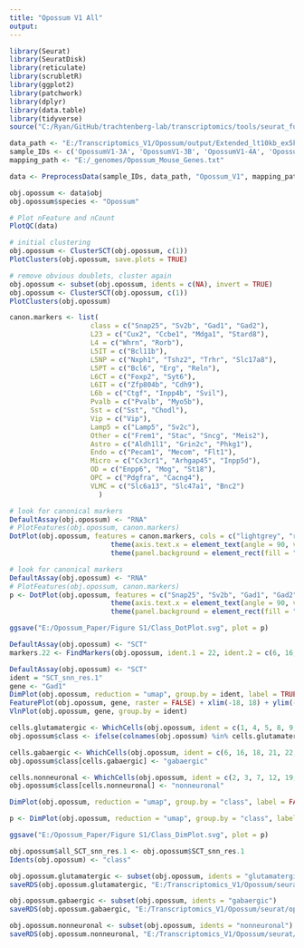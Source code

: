 ```yaml
---
title: "Opossum V1 All"
output: 
---
```


```r

library(Seurat)
library(SeuratDisk)
library(reticulate)
library(scrubletR)
library(ggplot2)
library(patchwork)
library(dplyr)
library(data.table)
library(tidyverse)
source("C:/Ryan/GitHub/trachtenberg-lab/transcriptomics/tools/seurat_functions.R")

data_path <- "E:/Transcriptomics_V1/Opossum/output/Extended_lt10kb_ex5kb/"
sample_IDs <- c('OpossumV1-3A', 'OpossumV1-3B', 'OpossumV1-4A', 'OpossumV1-4B')
mapping_path <- "E:/_genomes/Opossum_Mouse_Genes.txt"

data <- PreprocessData(sample_IDs, data_path, "Opossum_V1", mapping_path)

obj.opossum <- data$obj
obj.opossum$species <- "Opossum"

```


```r

# Plot nFeature and nCount
PlotQC(data)

```


```r

# initial clustering
obj.opossum <- ClusterSCT(obj.opossum, c(1))
PlotClusters(obj.opossum, save.plots = TRUE)

```


```r

# remove obvious doublets, cluster again
obj.opossum <- subset(obj.opossum, idents = c(NA), invert = TRUE)
obj.opossum <- ClusterSCT(obj.opossum, c(1))
PlotClusters(obj.opossum)

```


```r

canon.markers <- list(
                    class = c("Snap25", "Sv2b", "Gad1", "Gad2"),
                    L23 = c("Cux2", "Ccbe1", "Mdga1", "Stard8"),
                    L4 = c("Whrn", "Rorb"),
                    L5IT = c("Bcl11b"),
                    L5NP = c("Nxph1", "Tshz2", "Trhr", "Slc17a8"),
                    L5PT = c("Bcl6", "Erg", "Reln"),
                    L6CT = c("Foxp2", "Syt6"),
                    L6IT = c("Zfp804b", "Cdh9"),
                    L6b = c("Ctgf", "Inpp4b", "Svil"),
                    Pvalb = c("Pvalb", "Myo5b"), 
                    Sst = c("Sst", "Chodl"),
                    Vip = c("Vip"),
                    Lamp5 = c("Lamp5", "Sv2c"),
                    Other = c("Frem1", "Stac", "Sncg", "Meis2"),
                    Astro = c("Aldh1l1", "Grin2c", "Phkg1"),
                    Endo = c("Pecam1", "Mecom", "Flt1"),
                    Micro = c("Cx3cr1", "Arhgap45", "Inpp5d"),
                    OD = c("Enpp6", "Mog", "St18"),
                    OPC = c("Pdgfra", "Cacng4"),
                    VLMC = c("Slc6a13", "Slc47a1", "Bnc2")
                      )

# look for canonical markers
DefaultAssay(obj.opossum) <- "RNA"
# PlotFeatures(obj.opossum, canon.markers)
DotPlot(obj.opossum, features = canon.markers, cols = c("lightgrey", "red"), scale = FALSE) + 
                         theme(axis.text.x = element_text(angle = 90, vjust = 0.25)) + 
                         theme(panel.background = element_rect(fill = "white", color = NA), plot.background = element_rect(fill = "white", color = NA)) + NoLegend()

```


```r

# look for canonical markers
DefaultAssay(obj.opossum) <- "RNA"
# PlotFeatures(obj.opossum, canon.markers)
p <- DotPlot(obj.opossum, features = c("Snap25", "Sv2b", "Gad1", "Gad2"), cols = c("lightgrey", "red"), scale = FALSE) + 
                         theme(axis.text.x = element_text(angle = 90, vjust = 0.25)) + 
                         theme(panel.background = element_rect(fill = "white", color = NA), plot.background = element_rect(fill = "white", color = NA)) + NoLegend()

ggsave("E:/Opossum_Paper/Figure S1/Class_DotPlot.svg", plot = p)

```


```r

DefaultAssay(obj.opossum) <- "SCT"
markers.22 <- FindMarkers(obj.opossum, ident.1 = 22, ident.2 = c(6, 16, 18, 21, 23, 25))

```


```r

DefaultAssay(obj.opossum) <- "SCT"
ident = "SCT_snn_res.1"
gene <- "Gad1"
DimPlot(obj.opossum, reduction = "umap", group.by = ident, label = TRUE, raster = FALSE) + NoLegend() + xlim(-18, 18) + ylim(-18, 18) + coord_equal()
FeaturePlot(obj.opossum, gene, raster = FALSE) + xlim(-18, 18) + ylim(-18, 18) + coord_equal()
VlnPlot(obj.opossum, gene, group.by = ident)

```


```r

cells.glutamatergic <- WhichCells(obj.opossum, ident = c(1, 4, 5, 8, 9, 10, 11, 13, 14, 15, 17, 20, 24))
obj.opossum$class <- ifelse(colnames(obj.opossum) %in% cells.glutamatergic, "glutamatergic", "ambiguous")

cells.gabaergic <- WhichCells(obj.opossum, ident = c(6, 16, 18, 21, 22, 23, 25))
obj.opossum$class[cells.gabaergic] <- "gabaergic"

cells.nonneuronal <- WhichCells(obj.opossum, ident = c(2, 3, 7, 12, 19, 26, 27))
obj.opossum$class[cells.nonneuronal] <- "nonneuronal"

```


```r

DimPlot(obj.opossum, reduction = "umap", group.by = "class", label = FALSE, raster = FALSE, shuffle = TRUE) + xlim(-18, 18) + ylim(-18, 18) + coord_equal()

```


```r

p <- DimPlot(obj.opossum, reduction = "umap", group.by = "class", label = FALSE, raster = FALSE, shuffle = TRUE) + xlim(-18, 18) + ylim(-18, 18) + coord_equal()

ggsave("E:/Opossum_Paper/Figure S1/Class_DimPlot.svg", plot = p)

```


```r

obj.opossum$all_SCT_snn_res.1 <- obj.opossum$SCT_snn_res.1
Idents(obj.opossum) <- "class"

obj.opossum.glutamatergic <- subset(obj.opossum, idents = "glutamatergic")
saveRDS(obj.opossum.glutamatergic, "E:/Transcriptomics_V1/Opossum/seurat/opossum_v1_glutamatergic.rds")

obj.opossum.gabaergic <- subset(obj.opossum, idents = "gabaergic")
saveRDS(obj.opossum.gabaergic, "E:/Transcriptomics_V1/Opossum/seurat/opossum_v1_gabaergic.rds")

obj.opossum.nonneuronal <- subset(obj.opossum, idents = "nonneuronal")
saveRDS(obj.opossum.nonneuronal, "E:/Transcriptomics_V1/Opossum/seurat/opossum_v1_nonneuronal.rds")

```

